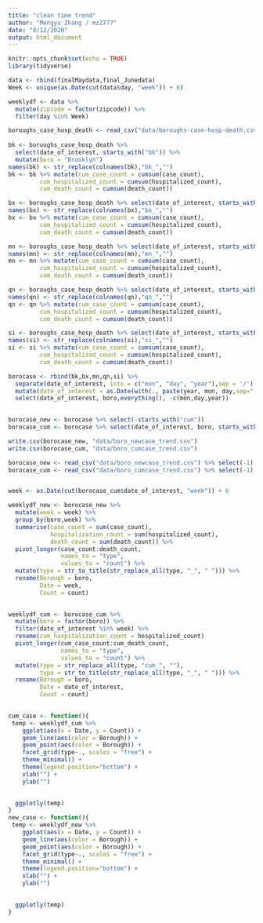 ```yaml
---
title: "clean time trend"
author: "Mengyu Zhang / mz2777"
date: "8/12/2020"
output: html_document
---
```


```r
knitr::opts_chunk$set(echo = TRUE)
library(tidyverse)
```

```r
data <- rbind(finalMaydata,final_Junedata)
Week <- unique(as.Date(cut(data$day, "week")) + 6)

weeklydf <- data %>% 
  mutate(zipcode = factor(zipcode)) %>% 
  filter(day %in% Week)
```


```r
boroughs_case_hosp_death <- read_csv("data/boroughs-case-hosp-death.csv") %>% janitor::clean_names()
  
bk <- boroughs_case_hosp_death %>% 
  select(date_of_interest, starts_with("bk")) %>% 
  mutate(boro = "Brooklyn")
names(bk) <- str_replace(colnames(bk),"bk_","")
bk <- bk %>% mutate(cum_case_count = cumsum(case_count),
         cum_hospitalized_count = cumsum(hospitalized_count),
         cum_death_count = cumsum(death_count))

bx <- boroughs_case_hosp_death %>% select(date_of_interest, starts_with("bx")) %>% mutate(boro = "Bronx")
names(bx) <- str_replace(colnames(bx),"bx_","")
bx <- bx %>% mutate(cum_case_count = cumsum(case_count),
         cum_hospitalized_count = cumsum(hospitalized_count),
         cum_death_count = cumsum(death_count))

mn <- boroughs_case_hosp_death %>% select(date_of_interest, starts_with("mn")) %>% mutate(boro = "Manhattan")
names(mn) <- str_replace(colnames(mn),"mn_","")
mn <- mn %>% mutate(cum_case_count = cumsum(case_count),
         cum_hospitalized_count = cumsum(hospitalized_count),
         cum_death_count = cumsum(death_count))

qn <- boroughs_case_hosp_death %>% select(date_of_interest, starts_with("qn")) %>% mutate(boro = "Queens")
names(qn) <- str_replace(colnames(qn),"qn_","")
qn <- qn %>% mutate(cum_case_count = cumsum(case_count),
         cum_hospitalized_count = cumsum(hospitalized_count),
         cum_death_count = cumsum(death_count))

si <- boroughs_case_hosp_death %>% select(date_of_interest, starts_with("si")) %>% mutate(boro = "Staten Island")
names(si) <- str_replace(colnames(si),"si_","")
si <- si %>% mutate(cum_case_count = cumsum(case_count),
         cum_hospitalized_count = cumsum(hospitalized_count),
         cum_death_count = cumsum(death_count))

borocase <- rbind(bk,bx,mn,qn,si) %>% 
  separate(date_of_interest, into = c("mon", "day", "year"),sep = '/') %>% 
  mutate(date_of_interest = as.Date(with(., paste(year, mon, day,sep="-")), "%Y-%m-%d")) %>%
  select(date_of_interest, boro,everything(), -c(mon,day,year))
  

borocase_new <- borocase %>% select(-starts_with("cum"))
borocase_cum <- borocase %>% select(date_of_interest, boro, starts_with("cum"))

write.csv(borocase_new, "data/boro_newcase_trend.csv")
write.csv(borocase_cum, "data/boro_cumcase_trend.csv")

borocase_new <- read_csv("data/boro_newcase_trend.csv") %>% select(-1)
borocase_cum <- read_csv("data/boro_cumcase_trend.csv") %>% select(-1)


week <- as.Date(cut(borocase_cum$date_of_interest, "week")) + 6

weeklydf_new <- borocase_new %>% 
  mutate(week = week) %>% 
  group_by(boro,week) %>% 
  summarise(case_count = sum(case_count),
            hospitalization_count = sum(hospitalized_count),
            death_count = sum(death_count)) %>% 
  pivot_longer(case_count:death_count,
               names_to = "type",
               values_to = "count") %>% 
  mutate(type = str_to_title(str_replace_all(type, "_", " "))) %>% 
  rename(Borough = boro,
         Date = week,
         Count = count)
  

weeklydf_cum <- borocase_cum %>% 
  mutate(boro = factor(boro)) %>% 
  filter(date_of_interest %in% week) %>%
  rename(cum_hospitalization_count = hospitalized_count)
  pivot_longer(cum_case_count:cum_death_count,
               names_to = "type",
               values_to = "count") %>% 
  mutate(type = str_replace_all(type, "cum_", ""),
         type = str_to_title(str_replace_all(type, "_", " "))) %>% 
  rename(Borough = boro,
         Date = date_of_interest,
         Count = count)
  

cum_case <- function(){
 temp <- weeklydf_cum %>% 
    ggplot(aes(x = Date, y = Count)) + 
    geom_line(aes(color = Borough)) +
    geom_point(aes(color = Borough)) +
    facet_grid(type~., scales = "free") +
    theme_minimal() +
    theme(legend.position="bottom") + 
    xlab("") + 
    ylab("")

    
  ggplotly(temp)
}
new_case <- function(){
 temp <- weeklydf_new %>% 
    ggplot(aes(x = Date, y = Count)) + 
    geom_line(aes(color = Borough)) +
    geom_point(aes(color = Borough)) +
    facet_grid(type~., scales = "free") +
    theme_minimal() +
    theme(legend.position="bottom") + 
    xlab("") + 
    ylab("")

    
  ggplotly(temp)
}

```

